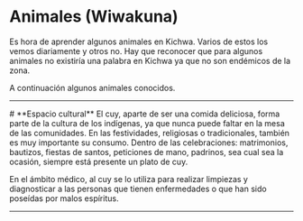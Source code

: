 
# **Animales (Wiwakuna)**
Es hora de aprender algunos animales en Kichwa. Varios de estos los vemos diariamente y otros no. 
Hay que reconocer que para algunos animales no existiría una palabra en Kichwa ya que no son endémicos de la zona.

A continuación algunos animales conocidos. 

<ImageFlipContainer lecture="animals" tag="animal"/>
<hr />
# **Espacio cultural**

<ComicSpeechBubble text="" character = "humuFeliz" alignment="right" >
El cuy, aparte de ser una comida 
deliciosa, forma parte de la cultura de 
los indígenas, ya que nunca puede 
faltar en  la mesa de las 
comunidades. En las festividades, 
religiosas o tradicionales, también es 
muy importante su consumo. Dentro 
de las celebraciones: matrimonios, 
bautizos, fiestas de santos, 
peticiones de mano, padrinos, sea 
cual sea la ocasión, siempre está 
presente un plato de cuy. 
 
En el ámbito médico, al cuy se lo 
utiliza para realizar limpiezas y 
diagnosticar a las personas que 
tienen enfermedades o que han sido 
poseídas por malos espíritus. 
</ComicSpeechBubble>

<hr />
<Quiz lecture="animals" />